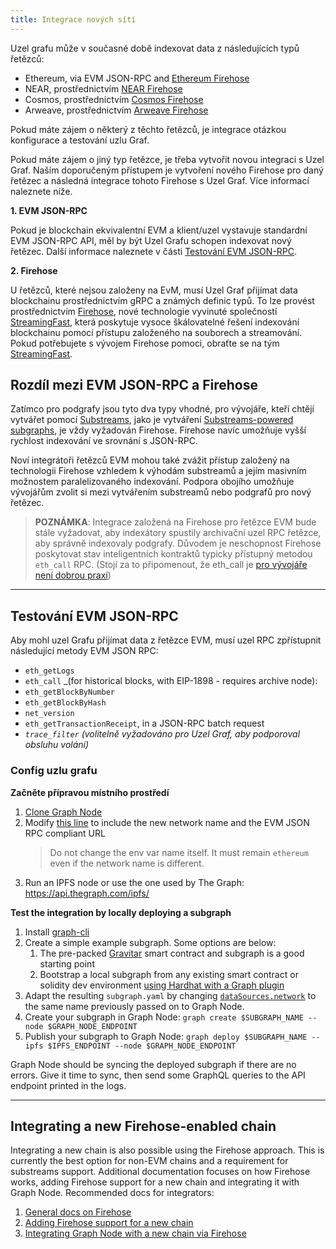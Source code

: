 ```yaml
---
title: Integrace nových sítí
---
```


Uzel grafu může v současné době indexovat data z následujících typů řetězců:

- Ethereum, via EVM JSON-RPC and [Ethereum Firehose](https://github.com/streamingfast/firehose-ethereum)
- NEAR, prostřednictvím [NEAR Firehose](https://github.com/streamingfast/near-firehose-indexer)
- Cosmos, prostřednictvím [Cosmos Firehose](https://github.com/graphprotocol/firehose-cosmos)
- Arweave, prostřednictvím [Arweave Firehose](https://github.com/graphprotocol/firehose-arweave)

Pokud máte zájem o některý z těchto řetězců, je integrace otázkou konfigurace a testování uzlu Graf.

Pokud máte zájem o jiný typ řetězce, je třeba vytvořit novou integraci s Uzel Graf. Naším doporučeným přístupem je vytvoření nového Firehose pro daný řetězec a následná integrace tohoto Firehose s Uzel Graf. Více informací naleznete níže.

**1. EVM JSON-RPC**

Pokud je blockchain ekvivalentní EVM a klient/uzel vystavuje standardní EVM JSON-RPC API, měl by být Uzel Grafu schopen indexovat nový řetězec. Další informace naleznete v části [Testování EVM JSON-RPC](new-chain-integration#testing-an-evm-json-rpc).

**2. Firehose**

U řetězců, které nejsou založeny na EvM, musí Uzel Graf přijímat data blockchainu prostřednictvím gRPC a známých definic typů. To lze provést prostřednictvím [Firehose](firehose/), nové technologie vyvinuté společností [StreamingFast](https://www.streamingfast.io/), která poskytuje vysoce škálovatelné řešení indexování blockchainu pomocí přístupu založeného na souborech a streamování. Pokud potřebujete s vývojem Firehose pomoci, obraťte se na tým [StreamingFast](mailto:integrations@streamingfast.io/).

## Rozdíl mezi EVM JSON-RPC a Firehose

Zatímco pro podgrafy jsou tyto dva typy vhodné, pro vývojáře, kteří chtějí vytvářet pomocí [Substreams](substreams/), jako je vytváření [Substreams-powered subgraphs](cookbook/substreams-powered-subgraphs/), je vždy vyžadován Firehose. Firehose navíc umožňuje vyšší rychlost indexování ve srovnání s JSON-RPC.

Noví integrátoři řetězců EVM mohou také zvážit přístup založený na technologii Firehose vzhledem k výhodám substreamů a jejím masivním možnostem paralelizovaného indexování. Podpora obojího umožňuje vývojářům zvolit si mezi vytvářením substreamů nebo podgrafů pro nový řetězec.

> **POZNÁMKA**: Integrace založená na Firehose pro řetězce EVM bude stále vyžadovat, aby indexátory spustily archivační uzel RPC řetězce, aby správně indexovaly podgrafy. Důvodem je neschopnost Firehose poskytovat stav inteligentních kontraktů typicky přístupný metodou `eth_call` RPC. (Stojí za to připomenout, že eth_call je [pro vývojáře není dobrou praxí](https://thegraph.com/blog/improve-subgraph-performance-reduce-eth-calls/))

---

## Testování EVM JSON-RPC

Aby mohl uzel Grafu přijímat data z řetězce EVM, musí uzel RPC zpřístupnit následující metody EVM JSON RPC:

- `eth_getLogs`
- `eth_call` \_(for historical blocks, with EIP-1898 - requires archive node):
- `eth_getBlockByNumber`
- `eth_getBlockByHash`
- `net_version`
- `eth_getTransactionReceipt`, in a JSON-RPC batch request
- _`trace_filter`_ _(volitelně vyžadováno pro Uzel Graf, aby podporoval obsluhu volání)_

### Config uzlu grafu

**Začněte přípravou místního prostředí**

1. [Clone Graph Node](https://github.com/graphprotocol/graph-node)
2. Modify [this line](https://github.com/graphprotocol/graph-node/blob/master/docker/docker-compose.yml#L22) to include the new network name and the EVM JSON RPC compliant URL
   > Do not change the env var name itself. It must remain `ethereum` even if the network name is different.
3. Run an IPFS node or use the one used by The Graph: https://api.thegraph.com/ipfs/

**Test the integration by locally deploying a subgraph**

1. Install [graph-cli](https://github.com/graphprotocol/graph-cli)
2. Create a simple example subgraph. Some options are below:
   1. The pre-packed [Gravitar](https://github.com/graphprotocol/example-subgraph/tree/f89bdd4628efa4badae7367d4919b3f648083323) smart contract and subgraph is a good starting point
   2. Bootstrap a local subgraph from any existing smart contract or solidity dev environment [using Hardhat with a Graph plugin](https://github.com/graphprotocol/hardhat-graph)
3. Adapt the resulting `subgraph.yaml` by changing [`dataSources.network`](http://dataSources.network) to the same name previously passed on to Graph Node.
4. Create your subgraph in Graph Node: `graph create $SUBGRAPH_NAME --node $GRAPH_NODE_ENDPOINT`
5. Publish your subgraph to Graph Node: `graph deploy $SUBGRAPH_NAME --ipfs $IPFS_ENDPOINT --node $GRAPH_NODE_ENDPOINT`

Graph Node should be syncing the deployed subgraph if there are no errors. Give it time to sync, then send some GraphQL queries to the API endpoint printed in the logs.

---

## Integrating a new Firehose-enabled chain

Integrating a new chain is also possible using the Firehose approach. This is currently the best option for non-EVM chains and a requirement for substreams support. Additional documentation focuses on how Firehose works, adding Firehose support for a new chain and integrating it with Graph Node. Recommended docs for integrators:

1. [General docs on Firehose](firehose/)
2. [Adding Firehose support for a new chain](https://firehose.streamingfast.io/integrate-new-chains/integration-overview)
3. [Integrating Graph Node with a new chain via Firehose](https://github.com/graphprotocol/graph-node/blob/master/docs/implementation/add-chain.md)
